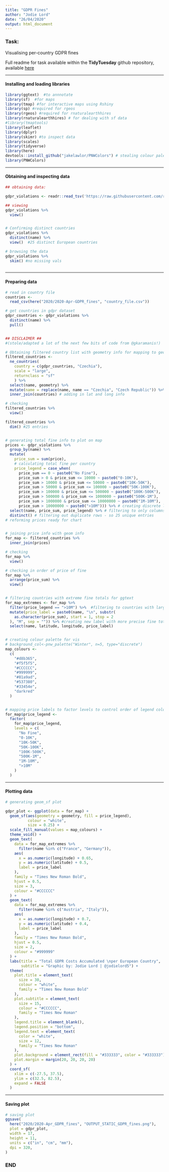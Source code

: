 ```yaml
---
title: "GDPR Fines"
author: "Jodie Lord"
date: "26/04/2020"
output: html_document
---
```


### Task:

Visualising per-country GDPR fines

Full readme for task available within the **TidyTuesday** github repository, available [here](https://github.com/rfordatascience/tidytuesday/blob/master/data/2020/2020-04-21/readme.md)

_____________________________

#### Installing and loading libraries

```r
library(ggtext)  #to annnotate
library(sf)  #for maps
library(tmap) #for interactive maps using Rshiny
library(sp) #required for rgeos
library(rgeos) #required for rnaturalearthhires
library(rnaturalearthhires) # for dealing with sf data
#library(tmaptools)
library(leaflet)
library(dplyr)
library(skimr) #to inspect data
library(scales)
library(tidyverse)
library(here)
devtools::install_github("jakelawlor/PNWColors") # stealing colour palette from @jakelawlor
library(PNWColors)

```

_____________________________

#### Obtaining and inspecting data

```r

## obtaining data:

gdpr_violations <- readr::read_tsv('https://raw.githubusercontent.com/rfordatascience/tidytuesday/master/data/2020/2020-04-21/gdpr_violations.tsv')

## viewing
gdpr_violations %>%
  view()


# Confirming distinct countries
gdpr_violations %>%
  distinct(name) %>%
  view()  #25 distinct European countries

# browsing the data
gdpr_violations %>%
  skim() #no missing vals
 


```

_____________________________

#### Preparing data

```r
# read in country file
countries <-
  read_csv(here("2020/2020-Apr-GDPR_fines", "country_file.csv"))

# get countries in gdpr dataset
gdpr_countries <- gdpr_violations %>%
  distinct(name) %>%
  pull()


## DISCLAIMER ##
#(stole/adapted a lot of the next few bits of code from @gkaramanis!)

# Obtaining filtered country list with geometry info for mapping to geom_sf
filtered_countries <-
  ne_countries(
    country = c(gdpr_countries, "Czechia"),
    scale = "large",
    returnclass = "sf"
    ) %>%
  select(name, geometry) %>%
  mutate(name = replace(name, name == "Czechia", "Czech Republic")) %>%
  inner_join(countries) # adding in lat and long info

# checking
filtered_countries %>%
  view()

filtered_countries %>%
  dim() #25 entries


# generating total fine info to plot on map
prices <- gdpr_violations %>%
  group_by(name) %>%
  mutate(
    price_sum = sum(price),
    # calculating total fine per country
    price_legend = case_when(
      price_sum == 0 ~ paste0("No Fine"),
      price_sum > 0 & price_sum <= 10000 ~ paste0("0-10K"),
      price_sum > 10000 & price_sum <= 50000 ~ paste0("10K-50K"),
      price_sum > 50000 & price_sum <= 100000 ~ paste0("50K-100K"),
      price_sum > 100000 & price_sum <= 500000 ~ paste0("100K-500K"),
      price_sum > 500000 & price_sum <= 1000000 ~ paste0("500K-1M"),
      price_sum > 1000000 & price_sum <= 10000000 ~ paste0("1M-10M"),
      price_sum > 10000000 ~ paste0(">10M"))) %>% # creating discrete labels for chart
  select(name, price_sum, price_legend) %>% # filtering to only columns interested in
  distinct() # filtering out duplicate rows - so 25 unique entries
# reforming prices ready for chart


# joining price info with geom info
for_map <- filtered_countries %>%
  inner_join(prices)

# checking
for_map %>%
  view()

# checking in order of price of fine
for_map %>%
  arrange(price_sum) %>%
  view()


# filtering countries with extreme fine totals for ggtext
for_map_extremes <- for_map %>%
  filter(price_legend == ">10M") %>%  #filtering to countries with largest fines
  mutate(price_label = paste0(name, "\n", substr(
    as.character(price_sum), start = 1, stop = 2
  ), "M", sep = "")) %>% #creating new label with more precise fine totals
  select(name, latitude, longitude, price_label)


# creating colour palette for vis
# background_col<-pnw_palette("Winter", n=5, type="discrete")
map_colours <-
  c(
    "#d8b365",
    "#f5f5f5",
    "#CCCCCC",
    "#999999",
    "#81a9ad",
    "#537380",
    "#33454e",
    "darkred"
  )


# mapping price labels to factor levels to control order of legend colours
for_map$price_legend <-
  factor(
    for_map$price_legend,
    levels = c(
      "No Fine",
      "0-10K",
      "10K-50K",
      "50K-100K",
      "100K-500K",
      "500K-1M",
      "1M-10M",
      ">10M"
    )
  ) 

```


_____________________________

#### Plotting data

```r

# generating geom_sf plot

gdpr_plot <- ggplot(data = for_map) +
  geom_sf(aes(geometry = geometry, fill = price_legend),
          colour = "white",
          size = 0.25) +
  scale_fill_manual(values = map_colours) +
  theme_void() +
  geom_text(
    data = for_map_extremes %>%
      filter(name %in% c("France", "Germany")),
    aes(
      x = as.numeric(longitude) + 0.65,
      y = as.numeric(latitude) + 0.5,
      label = price_label
    ),
    family = "Times New Roman Bold",
    hjust = 0.5,
    size = 3,
    colour = "#CCCCCC"
  ) +
  geom_text(
    data = for_map_extremes %>%
      filter(name %in% c("Austria", "Italy")),
    aes(
      x = as.numeric(longitude) + 0.7,
      y = as.numeric(latitude) + 0.4,
      label = price_label
    ),
    family = "Times New Roman Bold",
    hjust = 0.5,
    size = 2,
    colour = "#999999"
  ) +
  labs(title = "Total GDPR Costs Accumulated \nper European Country",
       subtitle = "Graphic by: Jodie Lord | @jodielord5") +
  theme(
    plot.title = element_text(
      size = 30,
      colour = "white",
      family = "Times New Roman Bold"
    ),
    plot.subtitle = element_text(
      size = 15,
      colour = "#CCCCCC",
      family = "Times New Roman"
    ),
    legend.title = element_blank(),
    legend.position = "bottom",
    legend.text = element_text(
      color = "white",
      size = 12,
      family = "Times New Roman"
    ),
    plot.background = element_rect(fill = "#333333", color = "#333333"),
    plot.margin = margin(20, 20, 20, 20)
  ) +
  coord_sf(
    xlim = c(-27.5, 37.5),
    ylim = c(32.5, 82.5),
    expand = FALSE
  )


```


______________________________

#### Saving plot

```r

# saving plot
ggsave(
  here("2020/2020-Apr_GDPR_fines", "OUTPUT_STATIC_GDPR_fines.png"),
  plot = gdpr_plot,
  width = 17,
  height = 11,
  units = c("in", "cm", "mm"),
  dpi = 320,
)

```


### END
